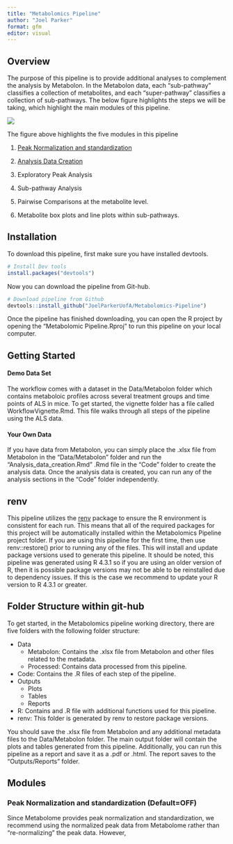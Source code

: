 ```yaml
---
title: "Metabolomics Pipeline"
author: "Joel Parker"
format: gfm
editor: visual
---
```


## Overview {#sec-overview}
The purpose of this pipeline is to provide additional analyses to complement the
analysis by Metabolon. In the Metabolon data, each 
"sub-pathway" classifies a collection of metabolites, and each "super-pathway" 
classifies a collection of sub-pathways. The below figure highlights the steps we will be taking, which 
highlight the main modules of this pipeline. 


<img src='Workflow.png'>

The figure above highlights the five modules in this pipeline 

1. [Peak Normalization and standardization](#peak-normalization-and-standardization-(default=off))

2. [Analysis Data Creation](#analysis-data-creation)

2. Exploratory Peak Analysis

3. Sub-pathway Analysis 

4. Pairwise Comparisons at the metabolite level.

5. Metabolite box plots and line plots within sub-pathways.

## Installation {#sec-Installation}

To download this pipeline, first make sure you have installed devtools.

```r
# Install Dev tools
install.packages("devtools")
```

Now you can download the pipeline from Git-hub.
```r
# Download pipeline from Github
devtools::install_github("JoelParkerUofA/Metabolomics-Pipeline")
```

Once the pipeline has finished downloading, you can open the R project by opening
the "Metabolomic Pipeline.Rproj" to run this pipeline on your local computer. 


## Getting Started {#sec-GettingStarted}

#### Demo Data Set
The workflow comes with a dataset in the Data/Metabolon folder which contains metaboloic
profiles across several treatment groups and time points of ALS in mice. To get started, 
the vignette folder has a file called WorkflowVignette.Rmd. This file walks through
all steps of the pipeline using the ALS data. 

#### Your Own Data
If you have data from Metabolon, you can simply place the .xlsx file from Metabolon
in the "Data/Metabolon" folder and run the "Analysis_data_creation.Rmd" .Rmd file
in the "Code" folder to create the analysis data. Once the analysis data is created,
you can run any of the analysis sections in the "Code" folder independently. 


## renv 
This pipeline utilizes the [renv](https://rstudio.github.io/renv/articles/renv.html#reproducibility)
package to ensure the R environment is consistent for each run. This means that all
of the required packages for this project will be automatically installed within 
the Metabolomics Pipeline project folder. If you are using this pipeline for the 
first time, then use renv::restore() prior to running any of the files. This will
install and update package versions used to generate this pipeline. It should be noted,
this pipeline was generated using R 4.3.1 so if you are using an older version of R, 
then it is possible package versions may not be able to be reinstalled due to dependency
issues. If this is the case we recommend to update your R version to R 4.3.1 or greater. 

## Folder Structure within git-hub
To get started, in the Metabolomics pipeline working directory, there are five 
folders with the following folder structure: 

-   Data
    - Metabolon: Contains the .xlsx file from Metabolon and other files related 
    to the metadata.
    - Processed: Contains data processed from this pipeline. 
-   Code: Contains the .R files of each step of the pipeline.
-   Outputs
    -   Plots
    -   Tables
    -   Reports
- R: Contains and .R file with additional functions used for this pipeline.
- renv: This folder is generated by renv to restore package versions.

You should save the .xlsx file from Metabolon and any additional metadata files 
to the Data/Metabolon folder. The main output folder will contain the plots and 
tables generated from this pipeline. Additionally, you can run this pipeline as 
a report and save it as a .pdf or .html. The report saves to the "Outputs/Reports"
folder.


## Modules {#sec-Modules}

### Peak Normalization and standardization (Default=OFF)
Since Metabolome provides peak normalization and standardization, we recommend
using the normalized peak data from Metabolome rather than "re-normalizing" the
peak data. However, 

